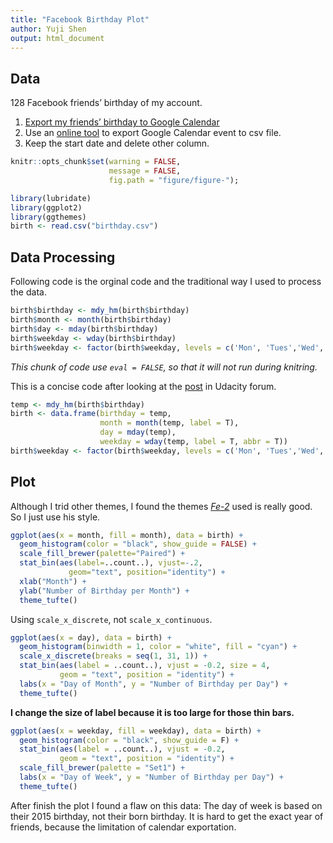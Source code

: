```yaml
---
title: "Facebook Birthday Plot"
author: Yuji Shen
output: html_document
---
```


## Data
128 Facebook friends' birthday of my account.

1. [Export my friends' birthday to Google Calendar](https://www.facebook.com/help/152652248136178/)
2. Use an [online tool](http://www.gcal2excel.com/) to export Google Calendar event to csv file.
3. Keep the start date and delete other column.

```r
knitr::opts_chunk$set(warning = FALSE, 
                      message = FALSE,
                      fig.path = "figure/figure-");
```


```r
library(lubridate)
library(ggplot2)
library(ggthemes)
birth <- read.csv("birthday.csv")
```

## Data Processing
Following code is the orginal code and the traditional way I used to process the data.
```r
birth$birthday <- mdy_hm(birth$birthday)
birth$month <- month(birth$birthday)
birth$day <- mday(birth$birthday)
birth$weekday <- wday(birth$birthday)
birth$weekday <- factor(birth$weekday, levels = c('Mon', 'Tues','Wed','Thurs','Fri','Sat','Sun'), ordered=T)
```

*This chunk of code use `eval = FALSE`, so that it will not run during knitring.*

This is a concise code after looking at the [post](http://forums.udacity.com/questions/100168975/birthday-file-provided#ud651) in Udacity forum.

```r
temp <- mdy_hm(birth$birthday)
birth <- data.frame(birthday = temp,
                    month = month(temp, label = T),
                    day = mday(temp),
                    weekday = wday(temp, label = T, abbr = T))
birth$weekday <- factor(birth$weekday, levels = c('Mon', 'Tues','Wed','Thurs','Fri','Sat','Sun'), ordered=T)
```

## Plot
Although I trid other themes, I found the themes [*Fe-2*](http://forums.udacity.com/answer_link/100191170/#ud651) used is really good. So I just use his style.

```r
ggplot(aes(x = month, fill = month), data = birth) +
  geom_histogram(color = "black", show_guide = FALSE) +
  scale_fill_brewer(palette="Paired") +
  stat_bin(aes(label=..count..), vjust=-.2, 
             geom="text", position="identity") +
  xlab("Month") +
  ylab("Number of Birthday per Month") +
  theme_tufte()
```

Using `scale_x_discrete`, not `scale_x_continuous`.
```r
ggplot(aes(x = day), data = birth) +
  geom_histogram(binwidth = 1, color = "white", fill = "cyan") +
  scale_x_discrete(breaks = seq(1, 31, 1)) +
  stat_bin(aes(label = ..count..), vjust = -0.2, size = 4,
           geom = "text", position = "identity") +
  labs(x = "Day of Month", y = "Number of Birthday per Day") +
  theme_tufte()
```

**I change the size of label because it is too large for those thin bars.**

```r
ggplot(aes(x = weekday, fill = weekday), data = birth) +
  geom_histogram(color = "black", show_guide = F) +
  stat_bin(aes(label = ..count..), vjust = -0.2,
           geom = "text", position = "identity") +
  scale_fill_brewer(palette = "Set1") +
  labs(x = "Day of Week", y = "Number of Birthday per Day") +
  theme_tufte()
```

After finish the plot I found a flaw on this data: The day of week is based on their 2015 birthday, not their born birthday. It is hard to get the exact year of friends, because the limitation of calendar exportation.

